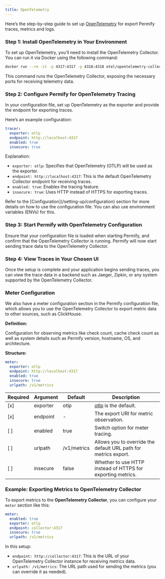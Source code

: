 ```yaml
---
title: OpenTelemetry
---
```


Here’s the step-by-step guide to set up [OpenTelemetry](https://opentelemetry.io/) for export Permify traces, metrics and logs.

### Step 1: Install OpenTelemetry in Your Environment

To set up OpenTelemetry, you’ll need to install the OpenTelemetry Collector. You can run it via Docker using the following command:

```bash
docker run --rm -it -p 4317:4317 -p 4318:4318 otel/opentelemetry-collector:latest
```

This command runs the OpenTelemetry Collector, exposing the necessary ports for receiving telemetry data.

### Step 2: Configure Permify for OpenTelemetry Tracing

In your configuration file, set up OpenTelemetry as the exporter and provide the endpoint for exporting traces.

Here’s an example configuration:

```yaml
tracer:
  exporter: otlp
  endpoint: http://localhost:4317
  enabled: true
  insecure: true
```

Explanation:
- `exporter: otlp`: Specifies that OpenTelemetry (OTLP) will be used as the exporter.
- `endpoint: http://localhost:4317`: This is the default OpenTelemetry Collector endpoint for receiving traces.
- `enabled: true`: Enables the tracing feature.
- `insecure: true`: Uses HTTP instead of HTTPS for exporting traces.

<Info>
Refer to the [Configuration](/setting-up/configuration) section for more details on how to use the configuration file. You can also use environment variables (ENVs) for this.
</Info>

### Step 3: Start Permify with OpenTelemetry Configuration

Ensure that your configuration file is loaded when starting Permify, and confirm that the OpenTelemetry Collector is running. Permify will now start sending trace data to the OpenTelemetry Collector.

### Step 4: View Traces in Your Chosen UI

Once the setup is complete and your application begins sending traces, you can view the trace data in a backend such as Jaeger, Zipkin, or any system supported by the OpenTelemetry Collector.

### Meter Configuration

We also have a meter configuration section in the Permify configuration file, which allows you to use the OpenTelemetry Collector to export metric data to other sources, such as ClickHouse.

**Definition:**

Configuration for observing metrics like check count, cache check count as well as system details such as Permify version, hostname, OS, and architecture.

**Structure:**

```yaml
meter:
  exporter: otlp
  endpoint: http://localhost:4317
  enabled: true
  insecure: true
  urlpath: /v1/metrics
```

| Required | Argument | Default | Description                                                  |
|----------|----------|---------|--------------------------------------------------------------|
| [x]      | exporter | otlp    | [otlp](https://opentelemetry.io/docs/collector/) is the default. |
| [x]      | endpoint | -       | The export URI for metric observation.                       |
| [ ]      | enabled  | true    | Switch option for meter tracing.                             |
| [ ]      | urlpath  | /v1/metrics | Allows you to override the default URL path for metrics export. |
| [ ]      | insecure | false   | Whether to use HTTP instead of HTTPS for exporting metrics.   |

### Example: Exporting Metrics to OpenTelemetry Collector

To export metrics to the **OpenTelemetry Collector**, you can configure your `meter` section like this:

```yaml
meter:
  enabled: true
  exporter: otlp
  endpoint: collector:4317
  insecure: true
  urlpath: /v1/metrics
```

In this setup:
- `endpoint: http://collector:4317`: This is the URL of your OpenTelemetry Collector instance for receiving metrics data.
- `urlpath: /v1/metrics`: The URL path used for sending the metrics (you can override it as needed).